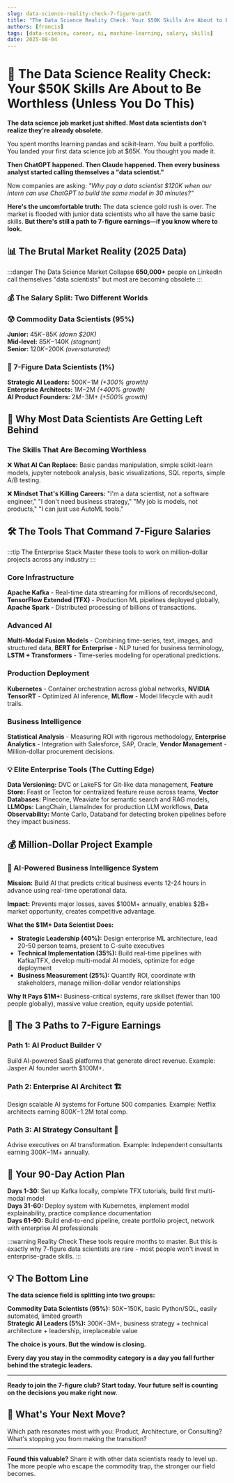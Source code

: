 ```yaml
---
slug: data-science-reality-check-7-figure-path
title: "The Data Science Reality Check: Your $50K Skills Are About to Be Worthless (Unless You Do This)"
authors: [francis]
tags: [data-science, career, ai, machine-learning, salary, skills]
date: 2025-08-04
---
```



# 🚨 The Data Science Reality Check: Your $50K Skills Are About to Be Worthless (Unless You Do This)

**The data science job market just shifted. Most data scientists don't realize they're already obsolete.**

You spent months learning pandas and scikit-learn. You built a portfolio. You landed your first data science job at $65K. You thought you made it.

**Then ChatGPT happened. Then Claude happened. Then every business analyst started calling themselves a "data scientist."**

Now companies are asking: _"Why pay a data scientist $120K when our intern can use ChatGPT to build the same model in 30 minutes?"_

**Here's the uncomfortable truth:** The data science gold rush is over. The market is flooded with junior data scientists who all have the same basic skills. **But there's still a path to 7-figure earnings—if you know where to look.**

<!--truncate-->

## 📊 The Brutal Market Reality (2025 Data)

:::danger The Data Science Market Collapse
**650,000+** people on LinkedIn call themselves "data scientists" but most are becoming obsolete
:::

### 💰 The Salary Split: Two Different Worlds

<div style={{display: 'grid', gridTemplateColumns: '1fr 1fr', gap: '20px', margin: '20px 0'}}>

<div style={{padding: '20px', backgroundColor: '#ffebee', borderRadius: '8px', border: '2px solid #f44336'}}>

### 😰 Commodity Data Scientists (95%)

**Junior:** $45K-$85K _(down $20K)_  
**Mid-level:** $85K-$140K _(stagnant)_  
**Senior:** $120K-$200K _(oversaturated)_

</div>

<div style={{padding: '20px', backgroundColor: '#e8f5e8', borderRadius: '8px', border: '2px solid #4caf50'}}>

### 🚀 7-Figure Data Scientists (1%)

**Strategic AI Leaders:** $500K-$1M _(+300% growth)_  
**Enterprise Architects:** $1M-$2M _(+400% growth)_  
**AI Product Founders:** $2M-$3M+ _(+500% growth)_

</div>

</div>

## 🎯 Why Most Data Scientists Are Getting Left Behind

### The Skills That Are Becoming Worthless

❌ **What AI Can Replace:** Basic pandas manipulation, simple scikit-learn models, jupyter notebook analysis, basic visualizations, SQL reports, simple A/B testing.

❌ **Mindset That's Killing Careers:** "I'm a data scientist, not a software engineer," "I don't need business strategy," "My job is models, not products," "I can just use AutoML tools."

## 🛠️ The Tools That Command 7-Figure Salaries

:::tip The Enterprise Stack
Master these tools to work on million-dollar projects across any industry
:::

### Core Infrastructure

**Apache Kafka** - Real-time data streaming for millions of records/second, **TensorFlow Extended (TFX)** - Production ML pipelines deployed globally, **Apache Spark** - Distributed processing of billions of transactions.

### Advanced AI

**Multi-Modal Fusion Models** - Combining time-series, text, images, and structured data, **BERT for Enterprise** - NLP tuned for business terminology, **LSTM + Transformers** - Time-series modeling for operational predictions.

### Production Deployment

**Kubernetes** - Container orchestration across global networks, **NVIDIA TensorRT** - Optimized AI inference, **MLflow** - Model lifecycle with audit trails.

### Business Intelligence

**Statistical Analysis** - Measuring ROI with rigorous methodology, **Enterprise Analytics** - Integration with Salesforce, SAP, Oracle, **Vendor Management** - Million-dollar procurement decisions.

### 💡 Elite Enterprise Tools (The Cutting Edge)

**Data Versioning:** DVC or LakeFS for Git-like data management, **Feature Store:** Feast or Tecton for centralized feature reuse across teams, **Vector Databases:** Pinecone, Weaviate for semantic search and RAG models, **LLMOps:** LangChain, LlamaIndex for production LLM workflows, **Data Observability:** Monte Carlo, Databand for detecting broken pipelines before they impact business.

## 💰 Million-Dollar Project Example

### 🏥 AI-Powered Business Intelligence System

**Mission:** Build AI that predicts critical business events 12-24 hours in advance using real-time operational data.

**Impact:** Prevents major losses, saves $100M+ annually, enables $2B+ market opportunity, creates competitive advantage.

**What the $1M+ Data Scientist Does:**

- **Strategic Leadership (40%):** Design enterprise ML architecture, lead 20-50 person teams, present to C-suite executives
- **Technical Implementation (35%):** Build real-time pipelines with Kafka/TFX, develop multi-modal AI models, optimize for edge deployment
- **Business Measurement (25%):** Quantify ROI, coordinate with stakeholders, manage million-dollar vendor relationships

**Why It Pays $1M+:** Business-critical systems, rare skillset (fewer than 100 people globally), massive value creation, equity upside potential.

## 🚀 The 3 Paths to 7-Figure Earnings

### **Path 1: AI Product Builder** 💡

Build AI-powered SaaS platforms that generate direct revenue. Example: Jasper AI founder worth $100M+.

### **Path 2: Enterprise AI Architect** 🏗️

Design scalable AI systems for Fortune 500 companies. Example: Netflix architects earning $800K-$1.2M total comp.

### **Path 3: AI Strategy Consultant** 🎯

Advise executives on AI transformation. Example: Independent consultants earning $300K-$1M+ annually.

## 🎯 Your 90-Day Action Plan

**Days 1-30:** Set up Kafka locally, complete TFX tutorials, build first multi-modal model  
**Days 31-60:** Deploy system with Kubernetes, implement model explainability, practice compliance documentation  
**Days 61-90:** Build end-to-end pipeline, create portfolio project, network with enterprise AI professionals

:::warning Reality Check
These tools require months to master. But this is exactly why 7-figure data scientists are rare - most people won't invest in enterprise-grade skills.
:::

## 💡 The Bottom Line

**The data science field is splitting into two groups:**

**Commodity Data Scientists (95%):** $50K-$150K, basic Python/SQL, easily automated, limited growth  
**Strategic AI Leaders (5%):** $300K-$3M+, business strategy + technical architecture + leadership, irreplaceable value

**The choice is yours. But the window is closing.**

**Every day you stay in the commodity category is a day you fall further behind the strategic leaders.**

---

**Ready to join the 7-figure club? Start today. Your future self is counting on the decisions you make right now.**

## 💬 What's Your Next Move?

Which path resonates most with you: Product, Architecture, or Consulting? What's stopping you from making the transition?

<GiscusComments />

<Newsletter
  title="🚀 Enjoyed this post?"
  description="Join our community and get weekly updates!"
  buttonText="Join Now"
  theme="secondary"
/>

---

**Found this valuable?** Share it with other data scientists ready to level up. The more people who escape the commodity trap, the stronger our field becomes.
